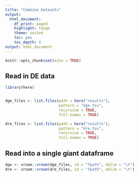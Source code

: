 ```yaml
---
title: "Combine Datasets"
output:
  html_document:
    df_print: paged
    highlight: tango
    theme: united
    toc: yes
    toc_depth: 4
output: html_document
---
```


```r
knitr::opts_chunk$set(echo = TRUE)
```

## Read in DE data

```r
library(here)


dge_files <- list.files(path = here("results"),
                        pattern = "dge.tsv",
                        recursive = TRUE,
                        full.names = TRUE)

dre_files <- list.files(path = here("results"),
                        pattern = "dre.tsv",
                        recursive = TRUE,
                        full.names = TRUE)
```

## Read into a single giant dataframe

```r
dge <- vroom::vroom(dge_files, id = "fpath", delim = "\t")
dre <- vroom::vroom(dre_files, id = "fpath", delim = "\t")
```

